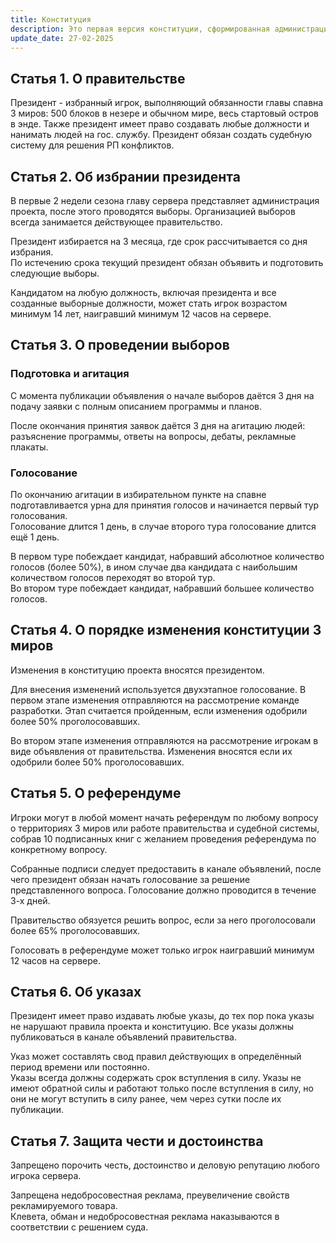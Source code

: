 ```yaml
---
title: Конституция
description: Это первая версия конституции, сформированная администрацией проекта как основополагающая. Конституция обновляется президентом по результатам выставляемого им голосования за изменения.
update_date: 27-02-2025
---
```

## Статья 1. О правительстве
Президент - избранный игрок, выполняющий обязанности главы спавна 3 миров: 500 блоков в незере и обычном мире, весь стартовый остров в энде. Также президент имеет право создавать любые должности и нанимать людей на гос. службу. Президент обязан создать судебную систему для решения РП конфликтов.
## Статья 2. Об избрании президента
В первые 2 недели сезона главу сервера представляет администрация проекта, после этого проводятся выборы. Организацией выборов всегда занимается действующее правительство.

Президент избирается на 3 месяца, где срок рассчитывается со дня избрания.
<br/>По истечению срока текущий президент обязан объявить и подготовить следующие выборы.

Кандидатом на любую должность, включая президента и все созданные выборные должности, может стать игрок возрастом минимум 14 лет, наигравший минимум 12 часов на сервере.
## Статья 3. О проведении выборов
### Подготовка и агитация
С момента публикации объявления о начале выборов даётся 3 дня на подачу заявки с полным описанием программы и планов.

После окончания принятия заявок даётся 3 дня на агитацию людей: разъяснение программы, ответы на вопросы, дебаты, рекламные плакаты.
### Голосование
По окончанию агитации в избирательном пункте на спавне подготавливается урна для принятия голосов и начинается первый тур голосования.
<br/>Голосование длится 1 день, в случае второго тура голосование длится ещё 1 день.

В первом туре побеждает кандидат, набравший абсолютное количество голосов (более 50%), в ином случае два кандидата с наибольшим количеством голосов переходят во второй тур.
<br/>Во втором туре побеждает кандидат, набравший большее количество голосов.
## Статья 4. О порядке изменения конституции 3 миров
Изменения в конституцию проекта вносятся президентом.

Для внесения изменений используется двухэтапное голосование. В первом этапе изменения отправляются на рассмотрение команде разработки. Этап считается пройденным, если изменения одобрили более 50% проголосовавших.

Во втором этапе изменения отправляются на рассмотрение игрокам в виде объявления от правительства. Изменения вносятся если их одобрили более 50% проголосовавших.
## Статья 5. О референдуме
Игроки могут в любой момент начать референдум по любому вопросу о территориях 3 миров или работе правительства и судебной системы, собрав 10 подписанных книг с желанием проведения референдума по конкретному вопросу.

Собранные подписи следует предоставить в канале объявлений, после чего президент обязан начать голосование за решение представленного вопроса. Голосование должно проводится в течение 3-х дней.

Правительство обязуется решить вопрос, если за него проголосовали более 65% проголосовавших.

Голосовать в референдуме может только игрок наигравший минимум 12 часов на сервере.
## Статья 6. Об указах
Президент имеет право издавать любые указы, до тех пор пока указы не нарушают правила проекта и конституцию. Все указы должны публиковаться в канале объявлений правительства.

Указ может составлять свод правил действующих в определённый период времени или постоянно.
<br/>Указы всегда должны содержать срок вступления в силу. Указы не имеют обратной силы и работают только после вступления в силу, но они не могут вступить в силу ранее, чем через сутки после их публикации.
## Статья 7. Защита чести и достоинства
Запрещено порочить честь, достоинство и деловую репутацию любого игрока сервера. 

Запрещена недобросовестная реклама, преувеличение свойств рекламируемого товара. 
<br/>Клевета, обман и недобросовестная реклама наказываются в соответствии с решением суда.
